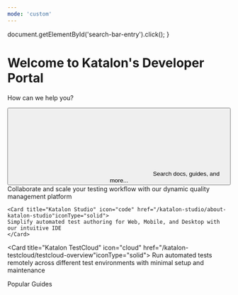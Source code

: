 ---
mode: 'custom'
---

  document.getElementById('search-bar-entry').click();
}

<div className="relative w-full flex items-center justify-center" style={{ height: '24rem', overflow: 'hidden' }}>
  <div id="background-div" class="absolute inset-0" style={{height: "24rem", backgroundSize: "cover", backgroundPosition: "center"}}></div>
  
  <div style={{ position: 'absolute', textAlign: 'center', padding: '0 1rem', maxWidth: '100%', left: '50%', transform: 'translateX(-50%)' }}>
    <h1
      className="text-white "
      style={{
          marginTop: '4rem',
          fontSize: '42px',
          fontWeight: 500,
          margin: '0',
          whiteSpace: 'nowrap',
          textAlign: 'center'
      }}
    >
      Welcome to Katalon's Developer Portal
    </h1>
    <p className="mt-2 text-white">How can we help you? </p>
    <div className="flex items-center justify-center">
	<div className="flex items-center justify-center" style={{ width: '100%' }}>
    <button
      type="button"
      className="hidden w-full lg:flex items-center text-sm leading-6 rounded-lg py-2 pl-3 pr-3 shadow-sm text-gray-400 dark:text-white/50 bg-background-light dark:bg-background-dark dark:brightness-[1.1] dark:ring-1 dark:hover:brightness-[1.25] ring-1 ring-gray-400/20 hover:ring-gray-600/25 dark:ring-gray-600/30 dark:hover:ring-gray-500/30 focus:outline-primary"
      id="home-search-entry"
      style={{
        marginTop: '2rem',
        maxWidth: '100rem',
        width: '90%',
        margin: '2rem auto 0'
      }}
      onClick={openSearch}
    >
      <svg
        className="h-4 w-4 ml-1.5 flex-none bg-primary-light hover:bg-gray-600 dark:bg-white/50 dark:hover:bg-white/70"
        style={{
          marginRight: '0.5rem',
         maskImage:
           'url("https://mintlify.b-cdn.net/v6.5.1/solid/magnifying-glass.svg")',
         maskRepeat: 'no-repeat',
         maskPosition: 'center center',
        }}
      />
      Search docs, guides, and more... 
    </button>
    </div>
	</div>
  </div>
</div>

<div
  style={{marginTop: '2rem', marginBottom: '8rem', maxWidth: '70rem', marginLeft: 'auto',
   marginRight: 'auto', paddingLeft: '1.25rem',
   paddingRight: '1.25rem' }}
>
  <CardGroup cols={3}>
    <Card title="Katalon TestOps" icon="chart-line" href="/katalon-platform/about-katalon-testops" iconType="solid">
    Collaborate and scale your testing workflow with our dynamic quality management platform
    </Card>

    <Card title="Katalon Studio" icon="code" href="/katalon-studio/about-katalon-studio"iconType="solid">
    Simplify automated test authoring for Web, Mobile, and Desktop with our intuitive IDE
    </Card>
  <Card title="Katalon TestCloud" icon="cloud" href="/katalon-testcloud/testcloud-overview"iconType="solid">
    Run automated tests remotely across different test environments with minimal setup and maintenance
  </Card>
  </CardGroup>

  <div
    className="text-gray-900 dark:text-gray-200"
    style={{
     textAlign: 'center',
     fontSize: '24px',
     fontWeight: '500',
     marginBottom: '2rem',
     marginTop: "2rem",
    }}
  >
  Popular Guides
  </div>
  <CardGroup>
  <Card
    title="Quick guide for testers"
    icon="flask"
    href="/katalon-studio/get-started/quick-guide-for-testers"
    iconType="solid"
    horizontal
  />
  <Card
    title="Account activation problems"
    icon="circle-exclamation"
    href="/katalon-platform/troubleshooting/troubleshooting-common-administrative-issues/account-activation-problems"
    iconType="solid"
    horizontal
  />
  <Card
    title="Katalon Studio installation overview"
    icon="download"
    href="/katalon-studio/get-started/install-katalon-studio"
    iconType="solid"
    horizontal
  />
  <Card
    title="Integrations in Katalon Platform"
    icon="puzzle-piece"
    href="/katalon-platform/integrations/integrations-in-katalon-platform"
    iconType="solid"
    horizontal
  />
  <Card
    title="The Mobile Testing Cookbook"
    icon="mobile"
    href="/katalon-studio/cookbooks/mobile-testing-cookbook/the-mobile-testing-cookbook"
    iconType="solid"
    horizontal
  />
  <Card
    title="Katalon Studio best practices"
    icon="star"
    href="/katalon-studio/get-started/katalon-studio-best-practices"
    iconType="solid"
    horizontal
  />
</CardGroup>
</div>
